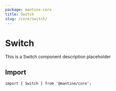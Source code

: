 ```yaml
---
package: mantine-core
title: Switch
slug: /core/switch/
---
```


# Switch

This is a Switch component description placeholder

<PageHeader
  source="mantine-core/src/Switch/Switch.tsx"
  docs="core/Switch.mdx"
  package="@mantine/core"
/>

## Import

```tsx
import { Switch } from '@mantine/core';
```

<PropsTable component="Switch" />

